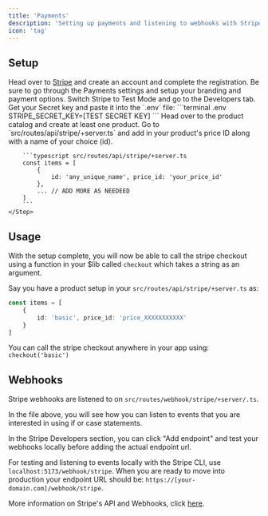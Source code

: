 ```yaml
---
title: 'Payments'
description: 'Setting up payments and listening to webhooks with Stripe'
icon: 'tag'
---
```


## Setup
<Steps>
    <Step title="Register">
        Head over to <a href="https://www.stripe.com/" target="_blank">Stripe</a> and create an account and complete the registration.
    </Step>
    <Step title="Update Settings">
        Be sure to go through the Payments settings and setup your branding and payment options.
    </Step>
    <Step title="Test Mode + API Keys">
        Switch Stripe to Test Mode and go to the Developers tab. Get your Secret key and paste it into the `.env` file:
        ```terminal .env
        STRIPE_SECRET_KEY=[TEST SECRET KEY]
        ```
    </Step>
    <Step title="Create a product">
        Head over to the product catalog and create at least one product. Go to `src/routes/api/stripe/+server.ts` and add in your product's price ID along with a name of your choice (id).

        ```typescript src/routes/api/stripe/+server.ts
        const items = [
            {
                id: 'any_unique_name', price_id: 'your_price_id'
            },
            ... // ADD MORE AS NEEDEED
        ]
        ```
    </Step>
</Steps>

## Usage
With the setup complete, you will now be able to call the stripe checkout using a function in your $lib called `checkout` which takes a string as an argument.

Say you have a product setup in your `src/routes/api/stripe/+server.ts` as:
```typescript src/routes/api/stripe/+server.ts
const items = [
    {
        id: 'basic', price_id: 'price_XXXXXXXXXXX'
    }
]
 ```
You can call the stripe checkout anywhere in your app using: `checkout('basic')`

## Webhooks
Stripe webhooks are listened to on `src/routes/webhook/stripe/+server/.ts`.

In the file above, you will see how you can listen to events that you are interested in using if or case statements.

In the Stripe Developers section, you can click "Add endpoint" and test your webhooks locally before adding the actual endpoint url. 

For testing and listening to events locally with the Stripe CLI, use `localhost:5173/webhook/stripe`. When you are ready to move into production your endpoint URL should be: `https://[your-domain.com]/webhook/stripe`.

More information on Stripe's API and Webhooks, click <a href="https://docs.stripe.com/development" target="_blank">here</a>.